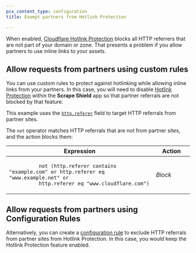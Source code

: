 ```yaml
---
pcx_content_type: configuration
title: Exempt partners from Hotlink Protection

---
```


When enabled, [Cloudflare Hotlink Protection](/waf/tools/scrape-shield/hotlink-protection/) blocks all HTTP referrers that are not part of your domain or zone. That presents a problem if you allow partners to use inline links to your assets.

## Allow requests from partners using custom rules

You can use custom rules to protect against hotlinking while allowing inline links from your partners. In this case, you will need to disable [Hotlink Protection](/waf/tools/scrape-shield/hotlink-protection/) within the **Scrape Shield** app so that partner referrals are not blocked by that feature.

This example uses the [`http.referer`](/ruleset-engine/rules-language/fields/standard-fields/#httpreferer) field to target HTTP referrals from partner sites.

The `not` operator matches HTTP referrals that are not from partner sites, and the action blocks them:

<table>
  <thead>
    <tr>
      <th>Expression</th>
      <th style="width:20%">Action</th>
    </tr>
  </thead>
  <tbody>
    <tr>
      <td>
        <code>
          not (http.referer contains "example.com" or http.referer eq "www.example.net" or
          http.referer eq "www.cloudflare.com")
        </code>
      </td>
      <td>
        <em>Block</em>
      </td>
    </tr>
  </tbody>
</table>

## Allow requests from partners using Configuration Rules

Alternatively, you can create a [configuration rule](/rules/configuration-rules/) to exclude HTTP referrals from partner sites from Hotlink Protection. In this case, you would keep the Hotlink Protection feature enabled.
